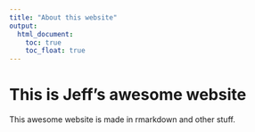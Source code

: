 ```yaml
---
title: "About this website"
output: 
  html_document:
    toc: true
    toc_float: true
---
```


# This is Jeff's awesome website

This awesome website is made in rmarkdown and other stuff.


